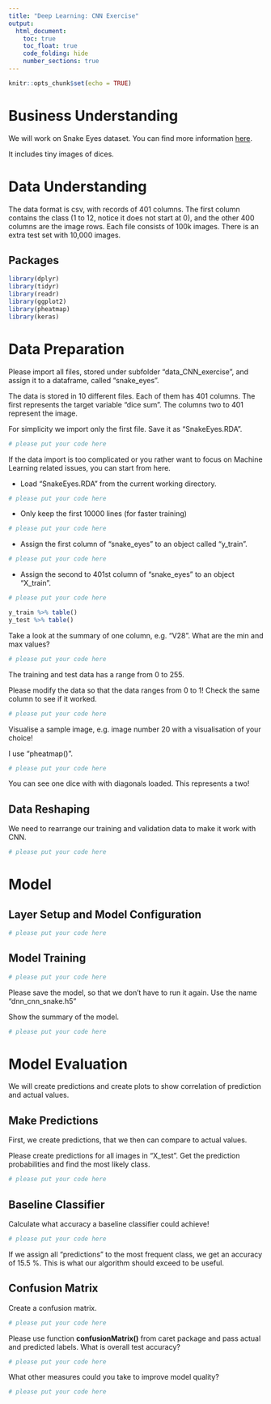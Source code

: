```yaml
---
title: "Deep Learning: CNN Exercise"
output: 
  html_document:
    toc: true
    toc_float: true
    code_folding: hide
    number_sections: true
---
```


```r
knitr::opts_chunk$set(echo = TRUE)
```

# Business Understanding

We will work on Snake Eyes dataset. You can find more information [here](https://www.kaggle.com/nicw102168/snake-eyes/home).

It includes tiny images of dices.

# Data Understanding

The data format is csv, with records of 401 columns. The first column contains the class (1 to 12, notice it does not start at 0), and the other 400 columns are the image rows. Each file consists of 100k images. There is an extra test set with 10,000 images.

## Packages

```r
library(dplyr)
library(tidyr)
library(readr)
library(ggplot2)
library(pheatmap)
library(keras)
```


# Data Preparation

Please import all files, stored under subfolder "data_CNN_exercise", and assign it to a dataframe, called "snake_eyes".

The data is stored in 10 different files. Each of them has 401 columns. The first represents the target variable "dice sum". The columns two to 401 represent the image.

For simplicity we import only the first file. Save it as "SnakeEyes.RDA".

```r
# please put your code here
```

If the data import is too complicated or you rather want to focus on Machine Learning related issues, you can start from here.

- Load "SnakeEyes.RDA" from the current working directory. 

```r
# please put your code here
```

- Only keep the first 10000 lines (for faster training)

```r
# please put your code here
```

- Assign the first column of "snake_eyes" to an object called "y_train". 

```r
# please put your code here
```

- Assign the second to 401st column of "snake_eyes" to an object "X_train".

```r
# please put your code here
```


```r
y_train %>% table()
y_test %>% table()
```


Take a look at the summary of one column, e.g. "V28". What are the min and max values?

```r
# please put your code here
```

The training and test data has a range from 0 to 255.

Please modify the data so that the data ranges from 0 to 1! Check the same column to see if it worked.

```r
# please put your code here
```


Visualise a sample image, e.g. image number 20 with a visualisation of your choice!

I use "pheatmap()".

```r
# please put your code here
```


You can see one dice with with diagonals loaded. This represents a two!

## Data Reshaping

We need to rearrange our training and validation data to make it work with CNN.

```r
# please put your code here
```



# Model

## Layer Setup and Model Configuration

```r
# please put your code here
```


## Model Training

```r
# please put your code here
```


Please save the model, so that we don't have to run it again. Use the name "dnn_cnn_snake.h5"

Show the summary of the model.

```r
# please put your code here
```

# Model Evaluation

We will create predictions and create plots to show correlation of prediction and actual values.

## Make Predictions

First, we create predictions, that we then can compare to actual values.

Please create predictions for all images in "X_test". Get the prediction probabilities and find the most likely class.

```r
# please put your code here
```

## Baseline Classifier

Calculate what accuracy a baseline classifier could achieve!

```r
# please put your code here
```

If we assign all "predictions" to the most frequent class, we get an accuracy of 15.5 %. This is what our algorithm should exceed to be useful.

## Confusion Matrix

Create a confusion matrix.

```r
# please put your code here
```

Please use function **confusionMatrix()** from caret package and pass actual and predicted labels. What is overall test accuracy?

```r
# please put your code here
```

What other measures could you take to improve model quality?

```r
# please put your code here
```

